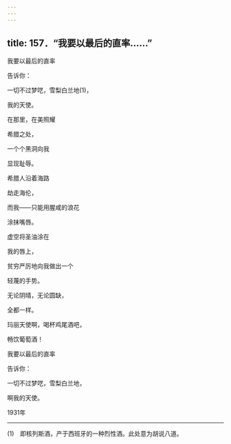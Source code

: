 ```yaml
---
---
---
```

title: 157．“我要以最后的直率……”
---




我要以最后的直率

告诉你：

一切不过梦呓，雪梨白兰地(1)，

我的天使。

在那里，在美照耀

希腊之处，

一个个黑洞向我

显现耻辱。

希腊人沿着海路

劫走海伦，

而我——只能用腥咸的浪花

涂抹嘴唇。

虚空将圣油涂在

我的唇上，

贫穷严厉地向我做出一个

轻蔑的手势。

无论阴晴，无论圆缺，

全都一样。

玛丽天使啊，喝杯鸡尾酒吧，

畅饮葡萄酒！

我要以最后的直率

告诉你：

一切不过梦呓，雪梨白兰地，

啊我的天使。

1931年



* * *



(1)　即核列斯酒，产于西班牙的一种烈性酒。此处意为胡说八道。